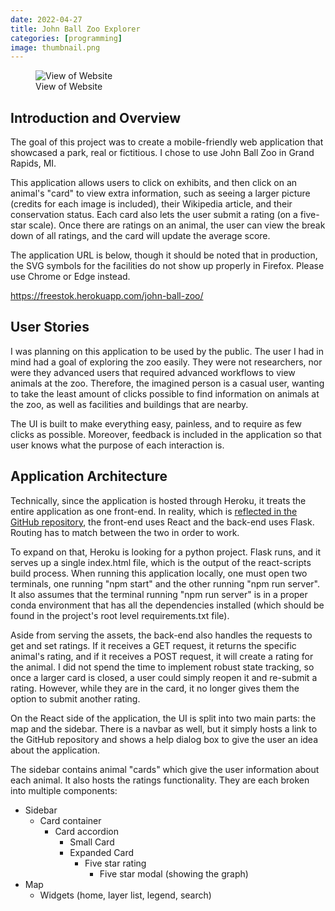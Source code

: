 ```yaml
---
date: 2022-04-27
title: John Ball Zoo Explorer
categories: [programming]
image: thumbnail.png
---
```


![View of Website](thumbnail.png)

## Introduction and Overview

The goal of this project was to create a mobile-friendly web application that showcased a park, real or fictitious. I chose to use John Ball Zoo in Grand Rapids, MI.

This application allows users to click on exhibits, and then click on an animal&#39;s &quot;card&quot; to view extra information, such as seeing a larger picture (credits for each image is included), their Wikipedia article, and their conservation status. Each card also lets the user submit a rating (on a five-star scale). Once there are ratings on an animal, the user can view the break down of all ratings, and the card will update the average score.

The application URL is below, though it should be noted that in production, the SVG symbols for the facilities do not show up properly in Firefox. Please use Chrome or Edge instead.

[https://freestok.herokuapp.com/john-ball-zoo/](https://freestok.herokuapp.com/john-ball-zoo/)


## User Stories

I was planning on this application to be used by the public. The user I had in mind had a goal of exploring the zoo easily. They were not researchers, nor were they advanced users that required advanced workflows to view animals at the zoo. Therefore, the imagined person is a casual user, wanting to take the least amount of clicks possible to find information on animals at the zoo, as well as facilities and buildings that are nearby.

The UI is built to make everything easy, painless, and to require as few clicks as possible. Moreover, feedback is included in the application so that user knows what the purpose of each interaction is.

## Application Architecture

Technically, since the application is hosted through Heroku, it treats the entire application as one front-end. In reality, which is [reflected in the GitHub repository](https://github.com/freestok/heroku), the front-end uses React and the back-end uses Flask. Routing has to match between the two in order to work.

To expand on that, Heroku is looking for a python project. Flask runs, and it serves up a single index.html file, which is the output of the react-scripts build process. When running this application locally, one must open two terminals, one running &quot;npm start&quot; and the other running &quot;npm run server&quot;. It also assumes that the terminal running &quot;npm run server&quot; is in a proper conda environment that has all the dependencies installed (which should be found in the project&#39;s root level requirements.txt file).

Aside from serving the assets, the back-end also handles the requests to get and set ratings. If it receives a GET request, it returns the specific animal&#39;s rating, and if it receives a POST request, it will create a rating for the animal. I did not spend the time to implement robust state tracking, so once a larger card is closed, a user could simply reopen it and re-submit a rating. However, while they are in the card, it no longer gives them the option to submit another rating.

On the React side of the application, the UI is split into two main parts: the map and the sidebar. There is a navbar as well, but it simply hosts a link to the GitHub repository and shows a help dialog box to give the user an idea about the application.

The sidebar contains animal &quot;cards&quot; which give the user information about each animal. It also hosts the ratings functionality. They are each broken into multiple components:

- Sidebar
  - Card container
    - Card accordion
      - Small Card
      - Expanded Card
        - Five star rating
          - Five star modal (showing the graph)
- Map
  - Widgets (home, layer list, legend, search)